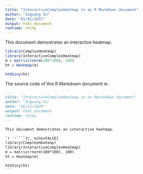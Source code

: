 ```yaml
---
title: "InteractiveComplexHeatmap in an R Markdown document"
author: "Zuguang Gu"
date: "01/01/2021"
output: html_document
runtime: shiny
---
```


This document demostrates an interactive heatmap.

```r
library(ComplexHeatmap)
library(InteractiveComplexHeatmap)
m = matrix(rnorm(100*100), 100)
ht = Heatmap(m)

htShiny(ht)
```


The source code of this R Markdown document is:

````markdown
---
title: "InteractiveComplexHeatmap in an Rmarkdown document"
author: "Zuguang Gu"
date: "16/12/2020"
output: html_document
runtime: shiny
---

This document demostrates an interactive heatmap.

`r ''````{r, echo=FALSE}
library(ComplexHeatmap)
library(InteractiveComplexHeatmap)
m = matrix(rnorm(100*100), 100)
ht = Heatmap(m)

htShiny(ht)
```
````
